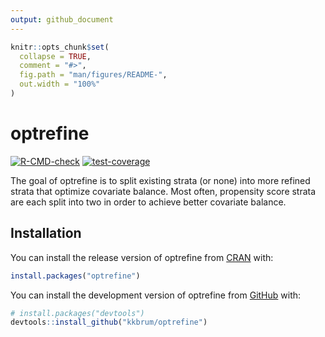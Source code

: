 ```yaml
---
output: github_document
---
```


<!-- README.md is generated from README.Rmd. Please edit that file -->

```r
knitr::opts_chunk$set(
  collapse = TRUE,
  comment = "#>",
  fig.path = "man/figures/README-",
  out.width = "100%"
)
```

# optrefine

<!-- badges: start -->
  [![R-CMD-check](https://github.com/kkbrum/optrefine/actions/workflows/R-CMD-check.yaml/badge.svg)](https://github.com/kkbrum/optrefine/actions/workflows/R-CMD-check.yaml)
[![test-coverage](https://github.com/kkbrum/optrefine/actions/workflows/test-coverage.yaml/badge.svg)](https://github.com/kkbrum/optrefine/actions/workflows/test-coverage.yaml)
<!-- badges: end -->

The goal of optrefine is to split existing strata (or none) into more refined strata that optimize covariate balance. Most often, propensity score strata are each split into two in order to achieve better covariate balance.

## Installation

You can install the release version of optrefine from [CRAN](https://cran.r-project.org/) with:

``` r
install.packages("optrefine")
```

You can install the development version of optrefine from [GitHub](https://github.com/) with:

``` r
# install.packages("devtools")
devtools::install_github("kkbrum/optrefine")
```
